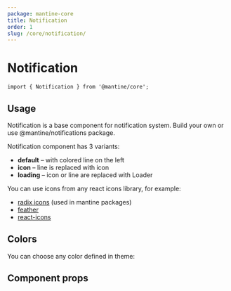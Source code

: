 ```yaml
---
package: mantine-core
title: Notification
order: 1
slug: /core/notification/
---
```



# Notification

<PageHeader
  source="mantine-core/src/Notification/Notification.tsx"
  docs="core/Notification.mdx"
  package="@mantine/core"
/>

```tsx
import { Notification } from '@mantine/core';
```

## Usage

Notification is a base component for notification system.
Build your own or use <GatsbyLink to="/notifications/getting-started/">@mantine/notifications</GatsbyLink> package.

Notification component has 3 variants:

- **default** – with colored line on the left
- **icon** – line is replaced with icon
- **loading** – icon or line are replaced with <GatsbyLink to="/core/loader/">Loader</GatsbyLink>

You can use icons from any react icons library, for example:

- [radix icons](https://icons.modulz.app/) (used in mantine packages)
- [feather](https://feathericons.com/)
- [react-icons](https://react-icons.github.io/react-icons)

<NotificationBaseDemo />

## Colors

You can choose any color defined in <GatsbyLink to="/theming">theme</GatsbyLink>:

<NotificationConfigurator />

## Component props

<PropsTable component="Notification" />
